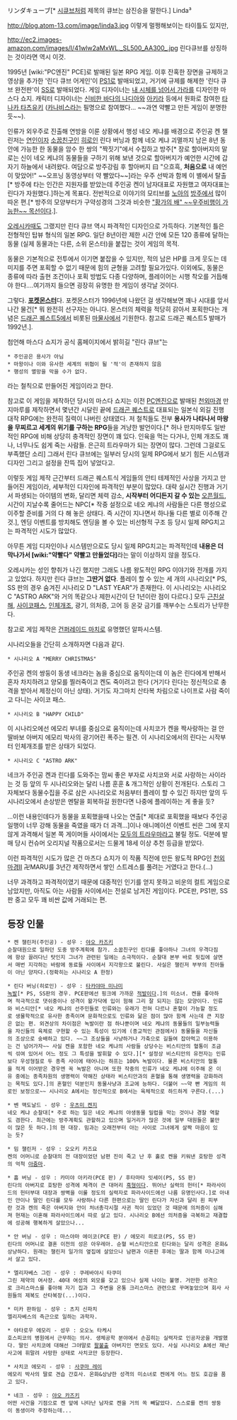 リンダキューブ[* [[시큐브]]처럼 제목의 큐브는 삼진승을 말한다.] 
Linda³

http://blog.atom-13.com/image/linda3.jpg
이렇게 멀쩡해보이는 타이틀도 있지만,

http://ec2.images-amazon.com/images/I/41wlw2aMxWL._SL500_AA300_.jpg
린다큐브를 상징하는 것이라면 역시 이것.

1995년 [wiki:"PC엔진" PCE]로 발매된 일본 RPG 게임. 이후 잔혹한 장면을 규제하고 영상을 추가한 '린다 큐브 어게인'이 [[PS1]]로 발매되었고, 거기에 규제를 해제한 '린다 큐브 완전판'이 [[SS]]로 발매되었다. 게임 디자이너는 [[내 시체를 넘어서 가라]]를 디자인한 마스다 쇼지. 캐릭터 디자이너는 [[신비한 바다의 나디아]]와 [[아키라]] 등에서 원화로 참여한 [[타나카 타츠유키]] ([[카나비스]]라는 필명으로 참여했다... ~~과연 약빨고 만든 게임이 분명한 듯~~).

인류가 외우주로 진출해 연방을 이룬 상황에서 행성 네오 케냐를 배경으로 주인공 켄 챌린저는 [[연인]]이자 [[소꿉친구]]인 [[히로인]] 린다 버닝과 함께 네오 케냐 괴멸까지 남은 8년 동안에 가능한 한 동물을 암수 한 쌍의 "짝짓기"에서 수집하고 방주[* 장로 할아버지의 말로는 신이 네오 케냐의 동물들을 구하기 위해 보낸 것으로 할아버지가 예언한 시간에 갑자기 하늘에서 내려왔다. 여담으로 방주강림 후 할아버지 曰 "으흐흑, '''처음으로''' 내 예언이 맞았어!" ~~오프닝 동영상부터 약 빨았다~~]라는 우주 선박과 함께 이 별에서 탈출[* 방주에 타는 인간은 지원자를 받았는데 주인공 켄이 남자대표로 자원했고 여자대표는 린다가 자원했다.]하는게 목표다. 전반적으로 이야기의 모티브를 [[노아]]의 [[방주]]에서 많이 따온 편.[* 방주의 모양부터가 구약성경의 그것과 비슷한 [["황가의 배" ~~우주비행이 가능한~~ 목선]]이다.].

[[오레시카]]때도 그랬지만 린다 큐브 역시 파격적인 디자인으로 가득하다. 기본적인 틀은 전형적인 탑뷰 형식의 일본 RPG. 일단 8년이란 제한 시간 안에 모든 120 종류에 달하는 동물 (실제 동물과는 다른, 소위 몬스터)을 붙잡는 것이 게임의 목적. 

동물은 기본적으로 전투에서 이기면 붙잡을 수 있지만, 적의 남은 HP를 크게 웃도는 데미지를 주면 포획할 수 없기 때문에 힘의 균형을 고려할 필요가있다. 이외에도, 동물은 종류에 따라 출현 조건이나 포획 방법도 다종 다양하며, 플레이어는 시행 착오를 거듭해야 한다....여기까지 들으면 굉장히 유명한 한 게임이 생각날 것이다. 

그렇다. '''[[포켓몬스터]]'''다. 포켓몬스터가 1996년에 나왔던 걸 생각해보면 꽤나 시대를 앞서나간 물건[* 뭐 완전히 선구자는 아니다. 몬스터의 체력을 적당히 갉아서 포획한다는 개념은 [[드래곤 퀘스트5]]에서 비롯된 [[마물사]]에서 기원한다. 참고로 드래곤 퀘스트5 발매가 1992년.].

첨언해 마스다 쇼지가 공식 홈페이지에서 밝히길 "린다 큐브"는
 * 주인공은 용사가 아님
 * 마왕이나 이와 유사한 세계의 위협이 될 '적'이 존재하지 않음
 * 행성의 멸망을 막을 수가 없다.
라는 철칙으로 만들어진 게임이라고 한다.

참고로 이 게임을 제작하던 당시의 마스다 쇼지는 이전 [[PC엔진]]으로 발매된 [[천외마경]] 만지마루를 제작하면서 몇년간 시달린 끝에 [[드래곤 퀘스트]]로 대표되는 일본식 외길 진행 대작 RPG에는 완전히 질력이 나버린 상태였다. 저 철칙들도 전부 '''용사가 나타나서 마왕을 무찌르고 세계의 위기를 구하는 RPG'''들을 겨냥한 발언이다.[* 허나 만지마루도 일반적인 RPG에 비해 상당히 충격적인 장면이 꽤 있다. 인육을 먹는 다거나, 인체 개조도 꽤나, 너무나도 쉽게 죽는 사람들. 은근히 트라우마가 되는 장면이 많다. 그런데 그걸로도 부족했단 소리] 그래서 린다 큐브에는 일부러 당시의 일제 RPG에서 보기 힘든 시스템과 디자인 그리고 설정을 잔뜩 집어 넣었다고.

이렇듯 게임 제작 근간부터 드래곤 퀘스트식 게임들의 안티 테제적인 사상을 가지고 만들어진 게임이라, 세부적인 디자인에 파격적인 부분이 많았다. 대략 실시간 진행과 거기서 파생되는 아이템의 변화, 달리면 체력 감소, '''시작부터 어디든지 갈 수 있는''' [[오픈월드]], 시간이 지날수록 줄어드는 NPC[* 작중 설정으로 네오 케냐의 사람들은 다른 행성으로 이주할 준비를 거의 다 해 놓은 상태다. 즉 시간이 지나면서 하나둘 다른 별로 이주해 간 것.], 엔딩 이벤트를 방치해도 엔딩을 볼 수 있는 비선형적 구조 등 당시 일제 RPG치고는 파격적인 시도가 많았다. 

아무튼 게임 디자인이나 시스템만으로도 당시 일제 RPG치고는 파격적인데 '''내용은 더 막나가서 [wiki:"약빨다" 약빨고 만들었다]'''라는 말이 이상하지 않을 정도다.

오레시카는 성인 향취가 나긴 했지만 그래도 나름 왕도적인 RPG 이야기와 전개를 가지고 있었다. 하지만 린다 큐브는 '''그딴거 없다'''. 플레이 할 수 있는 세 개의 시나리오[* PS, SS 판의 경우 숨겨진 시나리오 D "LAST YEAR"가 존재한다. 이 시나리오는 시나리오 C "ASTRO ARK"와 거의 똑같으나 제한시간이 단 1년이란 점이 다르다.] 모두 [[근친살해]], [[사이코패스]], [[인체개조]], 광기, 의처증, 고어 등 온갖 금기를 깨부수는 스토리가 난무한다.

참고로 게임 제작은 [[건퍼레이드 마치]]로 유명했던 알파시스템.  

시나리오들을 간단히 소개하자면 다음과 같다.

 * 시나리오 A "MERRY CHRISTMAS"
주인공 켄의 쌍둥이 동생 네크라는 놈을 중심으로 움직이는데 이 놈은 린다에게 반해서 혼자 차지하려고 양모를 찔러죽이고 켄도 죽이려고 한다 (거기다 린다는 정신적으로 충격을 받아서 제정신이 아닌 상태). 거기도 자그마치 산타복 차림으로 나이프로 사람 죽이고 다니는 사이코 패스.

 * 시나리오 B "HAPPY CHILD"
이 시나리오에선 에모리 부녀를 중심으로 움직이는데 사치코가 켄을 짝사랑하는 걸 안 딸바보 아버지 에모리 박사의 광기어린 폭주는 필견. 이 시나리오에서의 린다는 시작부터 인체개조를 받은 상태가 되었다.

 * 시나리오 C "ASTRO ARK"
네크가 주인공 켄과 린다를 도와주는 맘씨 좋은 부자로 사치코와 서로 사랑하는 사이라는 것 등 앞의 두 시나리오와는 달리 나름 훈훈 & 개그적인 상황이 전개된다. 스토리 그 자체보다 동물수집을 주로 삼은 시나리오로 처음부터 플레이 할 수 있긴 하지만 앞의 두 시나리오에서 손상받은 멘탈을 회복하길 원한다면 나중에 플레이하는 게 좋을 듯?


...이런 내용인데다가 동물을 포획했을때 나오는 연출[* 제대로 포획했을 때보다 주인공 일행이 너무 강해 동물을 죽였을 때가 더 과격...]이나 애니메이션 이벤트 씬은 그에 못지않게 과격해서 일본 쪽 게이머들 사이에서는 [[모두의 트라우마]]라고 불릴 정도. 덕분에 발매 당시 컨슈머 오리지널 작품으로서는 드물게 18세 이상 추천 등급을 받았다.

이런 파격적인 시도가 많은 건 마츠다 쇼지가 이 작품 직전에 만든 왕도적 RPG인 [[천외마경]]II 卍MARU를 3년간 제작하면서 쌓인 스트레스를 풀려는 거였다고 한다.(...)

너무 과격하고 파격적이였기 때문에 대중적인 인기를 얻지 못하고 비운의 컬트 게임으로 남았지만, 아직도 아는 사람들 사이에서는 전설로 남겨진 게임이다. PCE판, PS1판, SS판 중고 모두 꽤 비싼 값에 거래되는 편.

== 등장 인물 ==
 * 켄 챌린저(주인공) - 성우 : [[야오 카즈키]]
 순찰대원으로 일하던 도중 방주계획에 참가. 소꿉친구인 린다를 좋아하나 그녀의 우격다짐에 항상 끌려다닌 탓인지 그녀가 관련된 일에는 소극적이다. 순찰대 본부 바로 뒷집에 살면서 매번 지각하는 바람에 동료들 사이에서 지각왕으로 불린다. 사실은 챌린저 부부의 친아들이 아닌 양자다.(정확히는 시나리오 A 한정)

 * 린다 버닝(히로인) - 성우 : [[타카야마 미나미]]
 [[녹발]][* PS, SS판의 경우. PCE판에선 핑크에 가까운 [[적발]]이다.]의 미소녀. 켄을 좋아하며 적극적으로 댓쉬중이나 성격이 왈가닥에 입이 험해 그리 잘 되지는 않는 모양이다. 인류와 비스티안[* 네오 케냐의 선주민들로 인류와는 유래가 전혀 다르나 혼혈이 가능할 정도로 생물학적으로 유사한 종족이며 문화적으로도 인류와 닮은 점이 많아 함께 사는데 큰 지장은 없는 편. 외견상의 차이점은 녹발이란 점 하나뿐이며 네오 케냐의 동물들의 일부능력들을 자신들의 육체로 구현할 수 있는 특성이 있기에 (종교적인 관점에서) 동물들을 자신들의 조상으로 숭배하고 있다. ~~그 조상들을 사냥하거나 가축으로 길들여 잡아먹고 이용하는 건 넘어가자~~ 사실 켄을 포함한 네오 케냐의 사람들 상당수는 비스티안의 혈통이 조금씩 섞여 있어서 어느 정도 그 특성을 발휘할 수 있다.][* 설정상 비스티안의 유전자는 인류보다 우성형질로 두 종족 사이에 태어나는 하프는 100% 녹발이다. 물론 비스티안의 혈통을 적게 이어받은 경우엔 꼭 녹발은 아니며 또한 작중의 인류가 네오 케냐에 이주해 온 이유 중에는 종족차원의 생명력이 약해진 상태라 비스티안과의 혼혈을 통해 생명력을 강화하려는 목적도 있다.]의 혼혈인 덕분인지 동물사냥과 조교에 능하다. 더불어 ~~약 빤 게임의 히로인 보정으로~~ 시나리오 A에서는 정신적으로 B에서는 육체적으로 하드하게 구른다.(...)

 * 벤 맥도날드 - 성우 : [[우츠미 켄지]]
 네오 케냐 순찰대[* 주로 하는 일은 네오 케냐의 야생동물 밀렵을 막는 것이나 경찰 역할도 겸한다. 최근에는 방주계획도 관할하고 있으며 일거리가 많은 것에 일부 대원들은 불만이 많은 듯 하다.]의 현 대장. 밈과는 오래전부터 아는 사이로 그녀에게 살짝 마음이 있는 듯?

 * 밈 챌린저 - 성우 : 오오키 카즈요
 켄의 어머니로 순찰대의 전 대장이었던 남편 진이 죽고 난 후 홀로 켄을 키워낸 호탕한 성격의 억척 [[아줌마]].

 * 흄 버닝 - 성우 : 카미야 아키라(PCE 판) / 후타마타 잇세이(PS, SS 판)
 린다의 아버지로 호탕한 성격에 체격이 큰 대머리 [[흑형]]이다. 뛰어난 실력의 헌터[* 파라사이드의 헌터부대 대장과 쌍벽을 이룰 정도의 실력자로 파라사이드에선 나름 유명인사다.]로 아내인 안이나 딸인 린다를 모두 사랑하나 다른 한편으로는 딸인 린다가 자신과 달리 흰 피부란 것과 켄의 죽은 아버지와 안이 처녀총각시절 사귄 적이 있었던 것 때문에 의처증이 심해져 현재는 이혼해 파라사이드에서 따로 살고 있다. 시나리오 B에선 의처증을 극복하고 재결합에 성공해 행복하게 살았으나...

 * 안 버닝 - 성우 : 마스야마 에이코(PCE 판) / 에모리 히로코(PS, SS 판)
 린다의 어머니로 결혼 이전의 성은 아우레아. 순혈 비스티안으로 린다와는 달리 성격은 온화&상냥하다. 원래는 챌린저 일가의 옆집에 살았으나 남편과 이혼한 후에는 딸과 함께 미나고에서 살고 있다.

 * 엘리자베스 그린 - 성우 : 쿠레바야시 타쿠미
 그린 제약의 여사장. 40대 여성의 외모를 갖고 있으나 실제 나이는 불명. 거만한 성격으로 크리스마스를 좋아해 자기 집과 그 주변을 온통 크리스마스 관련으로 꾸며놓았으며 회사 사원들의 제복도 산타복장(...)이다.

 * 미카 판하임 - 성우 : 츠지 신파치
 엘리자베스의 측근으로 일하는 과학자.

 * 야타로우 에모리 - 성우 : 오오노 타케시
 호스피코의 병원에서 근무하는 의사. 생체공학 분야에서 손꼽히는 실력자로 인공자궁을 개발했다. 딸인 사치코에 대해선 그야말로 [[팔불출]] 아버지인 면모도 있다. 사실 시나리오 A에선 재난사고에 휘말려 사망한 상태로 사치코만 등장한다.

 * 사치코 에모리 - 성우 : [[사쿠마 레이]]
 에모리 박사의 딸로 견습 간호사. 온화&상냥한 성격의 미소녀로 켄에게 어느 정도 호감을 품고 있다.

 * 네크 - 성우 : [[야오 카즈키]]
 어떤 사건을 기점으로 켄 앞에 나타난 남자로 켄을 거의 쏙 빼닮았다. 스스로를 켄의 쌍둥이 동생이라 주장하는데...
